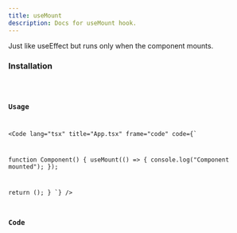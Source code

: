 ```yaml
---
title: useMount
description: Docs for useMount hook.
---
```



Just like useEffect but runs only when the component mounts.

### Installation
<Code code="npx rabbithook@latest add use-mount" lang="bash" frame={false} />

### Usage
<Code
    lang="tsx"
    title="App.tsx"
    frame="code"
    code={`

function Component() {
  useMount(() => {
    console.log("Component mounted");
  });

  return ();
}
`}
  />

### Code
<Tabs>
  <TabItem label="Typescript">
    <Code
      lang="ts"
      title="use-mount.ts"
      frame="code"
      code={hookTypescript}
    />
  </TabItem>
  <TabItem label="Javascript">
    <Code
      lang="js"
      title="use-mount.js"
      frame="code"
      code={hookJavascript}
    />
  </TabItem>
</Tabs>

